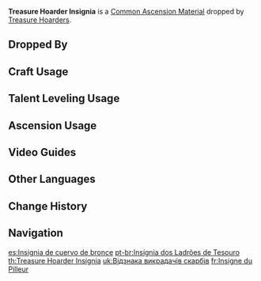 {{Item Infobox
|id           = 112035
|image        = Item Treasure Hoarders Insignia.png
|type         = Common Ascension Materials
|group        = Treasure Hoarder Insignias
|group2       = General Enemy Drops
|invCategory  = Character Development Items
|rarity       = 1
|description  = A signet that proudly represents its owner's position as a member of the Treasure Hoarders. The pursuit of treasure knows no bounds. That said... is being a thief something to be proud of?
|source1      = Dropped by [[Treasure Hoarders/Enemies|Treasure Hoarders]]
|source2      = Purchased from [[Paimon's Bargains]]
}}
'''Treasure Hoarder Insignia''' is a [[Common Ascension Material]] dropped by [[Treasure Hoarders/Enemies|Treasure Hoarders]].

==Dropped By==
{{Dropped By}}

==Craft Usage==
{{Craft Usage}}

==Talent Leveling Usage==
{{Talent Leveling Usage}}

==Ascension Usage==
{{Ascension Usage}}

==Video Guides==
{{EVT
|video1   = 700tUeowkNI
|caption1 = Quick Farm Guide

|video2   = 7EQLYAs5KXs
|caption2 = Extensive Farm Guide

|video3   = 5TNBrBgWGGQ
|caption3 = Fast Farming in 5 Minutes (120 Total)

|video4   = https://youtu.be/E3tFiAcGuZA
|caption4 = Fast Farming in Chasm 3 Minutes (40 Total)
}}

==Other Languages==
{{Other Languages
|en      = Treasure Hoarder Insignia
|zhs     = 寻宝鸦印
|zhs_rm  = Xúnbǎo Yā Yìn
|zht     = 尋寶鴉印
|zht_rm  = Xúnbǎo Yā Yìn
|zh_tl   = Treasure-Seeking Raven Insignia
|ja      = 宝探しの鴉マーク
|ja_rm   = Takara-sagashi no Karasu Maaku
|ja_tl   = Treasure-Seeking Raven Mark
|ko      = 보물찾기 까마귀 휘장
|ko_rm   = Bomulchatgi Kkamagwi Hwijang
|ko_tl   = Treasure-Seeking Crow Insignia
|es      = Insignia de cuervo de bronce
|es_tl   = Bronze Raven Insignia
|fr      = Insigne du Pilleur
|fr_tl   = Looter's Insignia
|ru      = Печать Похитителей сокровищ
|ru_tl   = Treasure Hoarders Insignia
|th      = Treasure Hoarders Insignia
|th_rm   = 
|th_tl   = 
|vi      = Ấn Quạ Tầm Bảo
|vi_tl   = 
|de      = Krähenwappen der Schatzsuche
|de_tl   = Crow Crest of the Treasure Hunt
|id      = Treasure Hoarder Insignia
|pt      = Insígnia dos Ladrões de Tesouro
|pt_tl   = 
}}

==Change History==
{{Change History|1.0}}

==Navigation==
{{Development Item Navbox|type=Common Ascension Materials}}

[[es:Insignia de cuervo de bronce]]
[[pt-br:Insígnia dos Ladrões de Tesouro]]
[[th:Treasure Hoarder Insignia]]
[[uk:Відзнака викрадачів скарбів]]
[[fr:Insigne du Pilleur]]